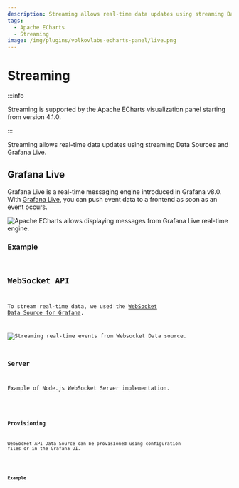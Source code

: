 ```yaml
---
description: Streaming allows real-time data updates using streaming Data Sources and Grafana Live.
tags:
  - Apache ECharts
  - Streaming
image: /img/plugins/volkovlabs-echarts-panel/live.png
---
```



# Streaming

:::info

Streaming is supported by the Apache ECharts visualization panel starting from version 4.1.0.

:::

Streaming allows real-time data updates using streaming Data Sources and Grafana Live.

## Grafana Live

Grafana Live is a real-time messaging engine introduced in Grafana v8.0. With [Grafana Live](https://grafana.com/docs/grafana/latest/setup-grafana/set-up-grafana-live/), you can push event data to a frontend as soon as an event occurs.

<Image
  title="Apache ECharts allows displaying messages from Grafana Live real-time engine."
  src="/img/plugins/volkovlabs-echarts-panel/live.png"
/>

### Example

<Code
  url="https://github.com/VolkovLabs/volkovlabs.io/blob/main/docs/volkovlabs-echarts-panel/live.js"
  language="js"
/>

## WebSocket API

To stream real-time data, we used the [WebSocket Data Source for Grafana](https://grafana.com/grafana/plugins/golioth-websocket-datasource/).

<Image
  title="Streaming real-time events from Websocket Data source."
  src="/img/plugins/volkovlabs-echarts-panel/websocket.png"
/>

### Server

Example of Node.js WebSocket Server implementation.

<Code
  url="https://github.com/VolkovLabs/volkovlabs-echarts-panel/blob/main/websocket/server.js"
  language="js"
/>

### Provisioning

WebSocket API Data Source can be provisioned using configuration files or in the Grafana UI.

<Code
  url="https://github.com/VolkovLabs/volkovlabs.io/blob/main/docs/volkovlabs-echarts-panel/websocket.yml"
  language="yaml"
/>

### Example

<Code
  url="https://github.com/VolkovLabs/volkovlabs.io/blob/main/docs/volkovlabs-echarts-panel/streaming.js"
  language="js"
/>
